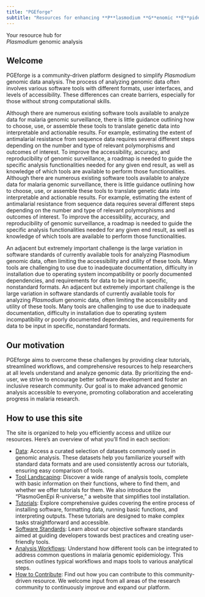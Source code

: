 ```yaml
---
title: "PGEforge"
subtitle: "Resources for enhancing **P**lasmodium **G**enomic **E**pidemiology analysis"
---
```


<div class="custom-title">
Your resource hub for <br> *Plasmodium* genomic analysis
</div>

## Welcome

PGEforge is a community-driven platform designed to simplify *Plasmodium* genomic data analysis. The process of analyzing genomic data often involves various software tools with different formats, user interfaces, and levels of accessibility. These differences can create barriers, especially for those without strong computational skills.

Although there are numerous existing software tools available to analyze data for malaria genomic surveillance, there is little
guidance outlining how to choose, use, or assemble these tools to translate genetic data into interpretable and actionable results. For example, estimating the extent of antimalarial resistance from sequence data requires several different steps depending on the
number and type of relevant polymorphisms and outcomes of interest. To improve the accessibility, accuracy, and reproducibility of
genomic surveillance, a roadmap is needed to guide the specific analysis functionalities needed for any given end result, as well as
knowledge of which tools are available to perform those functionalities.
Although there are numerous existing software tools available to analyze data for malaria genomic surveillance, there is little guidance outlining how to choose, use, or assemble these tools to translate genetic data into interpretable and actionable results. For example, estimating the extent of antimalarial resistance from sequence data requires several different steps depending on the number and type of relevant polymorphisms and outcomes of interest. To improve the accessibility, accuracy, and reproducibility of genomic surveillance, a roadmap is needed to guide the specific analysis functionalities needed for any given end result, as well as knowledge of which tools are available to perform those functionalities.

An adjacent but extremely important challenge is the large variation in software standards of currently available tools for analyzing Plasmodium genomic data, often limiting the accessibility and utility of these tools. Many tools are challenging to use due to inadequate documentation, difficulty in installation due to operating system incompatibility or poorly documented dependencies, and requirements for data to be input in specific, nonstandard formats.
An adjacent but extremely important challenge is the large variation in software standards of currently available tools for analyzing *Plasmodium* genomic data, often limiting the accessibility and utility of these tools. Many tools are challenging to use due to inadequate documentation, difficulty in installation due to operating system incompatibility or poorly documented dependencies, and requirements for data to be input in specific, nonstandard formats.

## Our motivation

PGEforge aims to overcome these challenges by providing clear tutorials, streamlined workflows, and comprehensive resources to help researchers at all levels understand and analyze genomic data. By prioritizing the end-user, we strive to encourage better software development and foster an inclusive research community. Our goal is to make advanced genomic analysis accessible to everyone, promoting collaboration and accelerating progress in malaria research.

## How to use this site
The site is organized to help you efficiently access and utilize our resources. Here’s an overview of what you’ll find in each section:

-	[Data](website_docs/data_description.qmd): Access a curated selection of datasets commonly used in genomic analysis. These datasets help you familiarize yourself with standard data formats and are used consistently across our tutorials, ensuring easy comparison of tools.
-	[Tool Landscaping](website_docs/tool_landscaping.qmd): Discover a wide range of analysis tools, complete with basic information on their functions, where to find them, and whether we offer tutorials for them. We also introduce the “PlasmoGenEpi R-universe,” a website that simplifies tool installation.
-	[Tutorials](website_docs/tutorials_overview.qmd): Explore comprehensive guides covering the entire process of installing software, formatting data, running basic functions, and interpreting outputs. These tutorials are designed to make complex tasks straightforward and accessible.
-	[Software Standards](website_docs/tools_to_standards.qmd): Learn about our objective software standards aimed at guiding developers towards best practices and creating user-friendly tools.
-	[Analysis Workflows](website_docs/workflows.qmd): Understand how different tools can be integrated to address common questions in malaria genomic epidemiology. This section outlines typical workflows and maps tools to various analytical steps.
-	[How to Contribute](website_docs/how_to_contribute.qmd): Find out how you can contribute to this community-driven resource. We welcome input from all areas of the research community to continuously improve and expand our platform.


